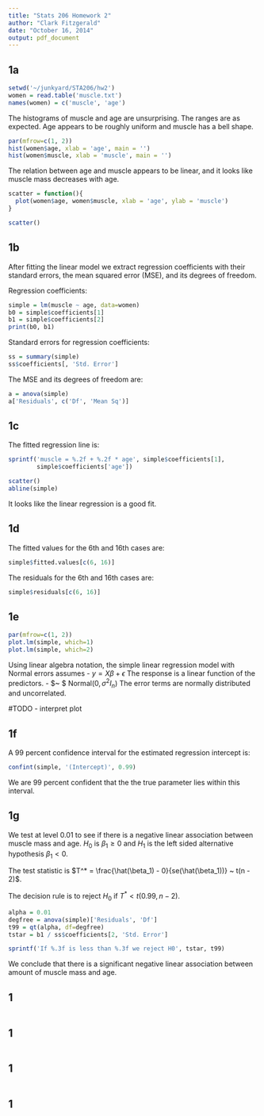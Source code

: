 ```yaml
---
title: "Stats 206 Homework 2"
author: "Clark Fitzgerald"
date: "October 16, 2014"
output: pdf_document
---
```



## 1a

```r
setwd('~/junkyard/STA206/hw2')
women = read.table('muscle.txt')
names(women) = c('muscle', 'age')
```

The histograms of muscle and age are unsurprising. The ranges are as expected. Age appears to be roughly uniform and muscle has a bell shape.

```r
par(mfrow=c(1, 2))
hist(women$age, xlab = 'age', main = '')
hist(women$muscle, xlab = 'muscle', main = '')
```

The relation between age and muscle appears to be linear, and it looks like muscle
mass decreases with age.

```r
scatter = function(){
  plot(women$age, women$muscle, xlab = 'age', ylab = 'muscle')
}

scatter()
```

## 1b

After fitting the linear model we extract regression coefficients with 
their standard errors, the mean squared
error (MSE), and its degrees of freedom.

Regression coefficients:
```r
simple = lm(muscle ~ age, data=women)
b0 = simple$coefficients[1]
b1 = simple$coefficients[2]
print(b0, b1)
```

Standard errors for regression coefficients:
```r
ss = summary(simple)
ss$coefficients[, 'Std. Error']
```

The MSE and its degrees of freedom are:
```r
a = anova(simple)
a['Residuals', c('Df', 'Mean Sq')]
```

## 1c

The fitted regression line is:
```r
sprintf('muscle = %.2f + %.2f * age', simple$coefficients[1],
        simple$coefficients['age'])
```

```r
scatter()
abline(simple)
```
It looks like the linear regression is a good fit.

## 1d

The fitted values for the 6th and 16th cases are:
```r
simple$fitted.values[c(6, 16)]
```

The residuals for the 6th and 16th cases are:
```r
simple$residuals[c(6, 16)]
```

## 1e
```r
par(mfrow=c(1, 2))
plot.lm(simple, which=1)
plot.lm(simple, which=2)
```

Using linear algebra notation,
the simple linear regression model with Normal errors assumes
- $y = X \beta + \epsilon$ The response is a linear function of the predictors.
- $\epsilon ~ $ Normal$(0, \sigma^2 I_n)$ The error terms are normally distributed and uncorrelated.

#TODO - interpret plot

## 1f

A 99 percent confidence interval for the estimated regression intercept is:
```r
confint(simple, '(Intercept)', 0.99)
```
We are 99 percent confident that the the true parameter lies within this
interval.

## 1g

We test at level 0.01 to see if there is a negative linear association
between muscle mass and age. $H_0$ is $\beta_1 \geq 0$ and $H_1$ is the
left sided alternative hypothesis $\beta_1 < 0$. 

The test statistic is 
$T^* = \frac{\hat(\beta_1) - 0}{se(\hat(\beta_1))} ~ t(n - 2)$.

The decision rule is to reject $H_0$ if $T^* < t(0.99, n - 2)$.

```r
alpha = 0.01
degfree = anova(simple)['Residuals', 'Df']
t99 = qt(alpha, df=degfree)
tstar = b1 / ss$coefficients[2, 'Std. Error']

sprintf('If %.3f is less than %.3f we reject H0', tstar, t99)
```

We conclude that there is a significant negative linear association 
between amount of muscle mass and age.

## 1

```r
```

## 1

```r
```

## 1

```r
```

## 1

```r
```
